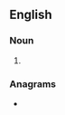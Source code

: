 ==English==

===Noun===
{{head|en|noun plural form}}

# {{plural of|italicization|lang=en}}

===Anagrams===
* {{anagrams|en|a=aaciiiilnosttz|silicatization}}